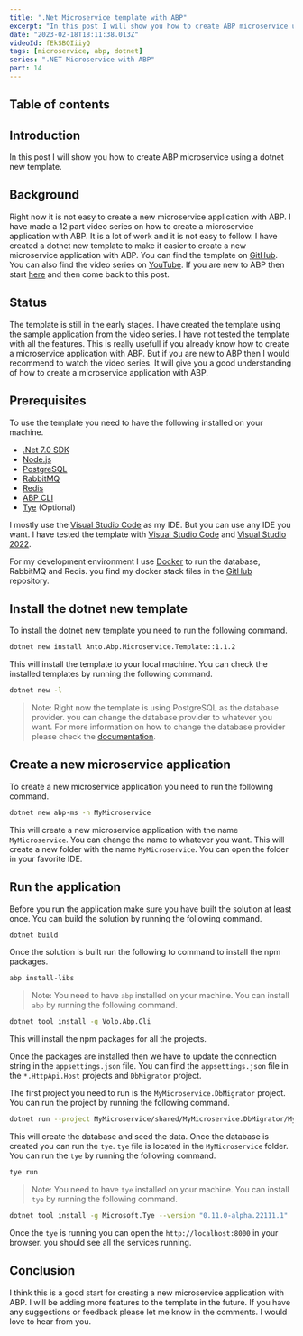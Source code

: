 ```yaml
---
title: ".Net Microservice template with ABP"
excerpt: "In this post I will show you how to create ABP microservice using a dotnet new template."
date: "2023-02-18T18:11:38.013Z"
videoId: fEkSBQIiiyQ
tags: [microservice, abp, dotnet]
series: ".NET Microservice with ABP"
part: 14
---
```


## Table of contents

## Introduction

In this post I will show you how to create ABP microservice using a dotnet new template.

## Background

Right now it is not easy to create a new microservice application with ABP. I have made a 12 part video series on how to create a microservice application with ABP. It is a lot of work and it is not easy to follow. I have created a dotnet new template to make it easier to create a new microservice application with ABP. You can find the template on [GitHub](https://github.com/antosubash/AbpMicroservice). You can also find the video series on [YouTube](https://www.youtube.com/playlist?list=PL-rVxoM6JeHnaHsPJffa54WiDyU4Ue1GS). If you are new to ABP then start [here](https://blog.antosubash.com/posts/abp-microservice-series) and then come back to this post.

## Status

The template is still in the early stages. I have created the template using the sample application from the video series. I have not tested the template with all the features. This is really usefull if you already know how to create a microservice application with ABP. But if you are new to ABP then I would recommend to watch the video series. It will give you a good understanding of how to create a microservice application with ABP. 

## Prerequisites

To use the template you need to have the following installed on your machine.

- [.Net 7.0 SDK](https://dotnet.microsoft.com/download/dotnet/7.0)
- [Node.js](https://nodejs.org/en/)
- [PostgreSQL](https://www.postgresql.org/)
- [RabbitMQ](https://www.rabbitmq.com/) 
- [Redis](https://redis.io/) 
- [ABP CLI](https://docs.abp.io/en/abp/latest/CLI)
- [Tye](https://github.com/dotnet/tye) (Optional)

I mostly use the [Visual Studio Code](https://code.visualstudio.com/) as my IDE. But you can use any IDE you want. I have tested the template with [Visual Studio Code](https://code.visualstudio.com/) and [Visual Studio 2022](https://visualstudio.microsoft.com/vs/preview/vs2022/).

For my development environment I use [Docker](https://www.docker.com/) to run the database, RabbitMQ and Redis. you find my docker stack files in the [GitHub](https://github.com/antosubash/docker_stack/tree/master/stacks) repository.


## Install the dotnet new template

To install the dotnet new template you need to run the following command.

```bash
dotnet new install Anto.Abp.Microservice.Template::1.1.2
```

This will install the template to your local machine. You can check the installed templates by running the following command.

```bash
dotnet new -l
```

> Note: Right now the template is using PostgreSQL as the database provider. you can change the database provider to whatever you want. For more information on how to change the database provider please check the [documentation](https://docs.abp.io/en/abp/latest/Entity-Framework-Core-Other-DBMS).

## Create a new microservice application

To create a new microservice application you need to run the following command.

```bash
dotnet new abp-ms -n MyMicroservice
```

This will create a new microservice application with the name `MyMicroservice`. You can change the name to whatever you want. This will create a new folder with the name `MyMicroservice`. You can open the folder in your favorite IDE.

## Run the application

Before you run the application make sure you have built the solution at least once. You can build the solution by running the following command.

```bash
dotnet build
```

Once the solution is built run the following to command to install the npm packages.

```bash
abp install-libs
```

> Note: You need to have `abp` installed on your machine. You can install `abp` by running the following command.

```bash
dotnet tool install -g Volo.Abp.Cli
```

This will install the npm packages for all the projects.

Once the packages are installed then we have to update the connection string in the `appsettings.json` file. You can find the `appsettings.json` file in the `*.HttpApi.Host` projects and `DbMigrator` project. 

The first project you need to run is the `MyMicroservice.DbMigrator` project. You can run the project by running the following command.

```bash
dotnet run --project MyMicroservice/shared/MyMicroservice.DbMigrator/MyMicroservice.DbMigrator.csproj
```

This will create the database and seed the data. Once the database is created you can run the `tye`. `tye` file is located in the `MyMicroservice` folder. You can run the `tye` by running the following command.

```bash
tye run
```

> Note: You need to have `tye` installed on your machine. You can install `tye` by running the following command.

```bash
dotnet tool install -g Microsoft.Tye --version "0.11.0-alpha.22111.1"
```

Once the `tye` is running you can open the `http://localhost:8000` in your browser. you should see all the services running.


## Conclusion

I think this is a good start for creating a new microservice application with ABP. I will be adding more features to the template in the future. If you have any suggestions or feedback please let me know in the comments. I would love to hear from you.


